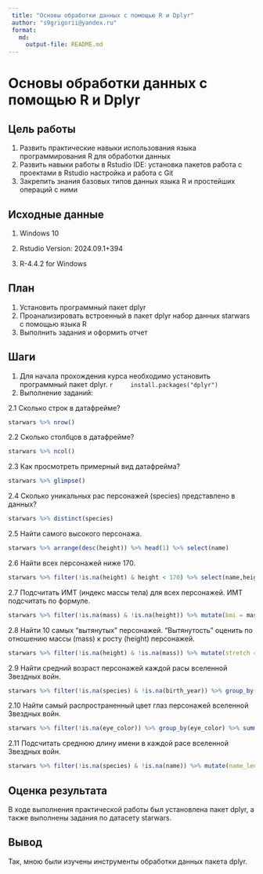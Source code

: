 ---
 title: "Основы обработки данных с помощью R и Dplyr"
 author: "s9grigorii@yandex.ru"
 format: 
   md:
     output-file: README.md
---

# Основы обработки данных с помощью R и Dplyr
 
 
## Цель работы 
 
  1. Развить практические навыки использования языка программирования R для
обработки данных
  2. Развить навыки работы в Rstudio IDE:
      установка пакетов
      работа с проектами в Rstudio
      настройка и работа с Git
  3. Закрепить знания базовых типов данных языка R и простейших операций с ними
  
## Исходные данные 
 
1.  Windows 10

2.  Rstudio Version: 2024.09.1+394

3.  R-4.4.2 for Windows

## План

1. Установить программный пакет dplyr
2. Проанализировать встроенный в пакет dplyr набор данных starwars с помощью языка R
3. Выполнить задания и оформить отчет
 
## Шаги

1.  Для начала прохождения курса необходимо установить программный пакет dplyr.
    ```{r}         
    install.packages("dplyr")
    ```
2. Выполнение заданий:

2.1 Сколько строк в датафрейме?

```{r}

starwars %>% nrow()

```

2.2 Сколько столбцов в датафрейме?

```{r}
starwars %>% ncol()
```

2.3 Как просмотреть примерный вид датафрейма?

```{r}
starwars %>% glimpse()
```

2.4 Сколько уникальных рас персонажей (species) представлено в данных?

```{r}
starwars %>% distinct(species)
```

2.5 Найти самого высокого персонажа.

```{r}
starwars %>% arrange(desc(height)) %>% head(1) %>% select(name)
```

2.6 Найти всех персонажей ниже 170.

```{r}
starwars %>% filter(!is.na(height) & height < 170) %>% select(name,height)
```

2.7 Подсчитать ИМТ (индекс массы тела) для всех персонажей. ИМТ подсчитать по формуле.

```{r}
starwars %>% filter(!is.na(mass) & !is.na(height)) %>% mutate(bmi = mass / (height/100)^2) %>% select(name,bmi)
```

2.8 Найти 10 самых “вытянутых” персонажей. “Вытянутость” оценить по отношению массы (mass) к росту (height) персонажей.

```{r}
starwars %>% filter(!is.na(height) & !is.na(mass)) %>% mutate(stretch = mass / height) %>% arrange(desc(stretch)) %>% slice(1:10) %>% select(name,stretch)
```

2.9 Найти средний возраст персонажей каждой расы вселенной Звездных войн.

```{r}
starwars %>% filter(!is.na(species) & !is.na(birth_year)) %>% group_by(species) %>% summarise(average_age = mean(birth_year, na.rm = TRUE))
```

2.10 Найти самый распространенный цвет глаз персонажей вселенной Звездных войн.

```{r}
starwars %>% filter(!is.na(eye_color)) %>% group_by(eye_color) %>% summarise(count = n()) %>% arrange(desc(count)) %>% slice(1)
```

2.11 Подсчитать среднюю длину имени в каждой расе вселенной Звездных войн.

```{r}
starwars %>% filter(!is.na(species) & !is.na(name)) %>% mutate(name_length = nchar(name)) %>% group_by(species) %>% summarise(len = mean(name_length, na.rm = TRUE))
```
    
## Оценка результата
  
В ходе выполнения практической работы был установлена пакет dplyr, а также выполнены задания по датасету starwars.
 
## Вывод 

Так, мною были изучены инструменты обработки данных пакета dplyr.
```{r}
```
